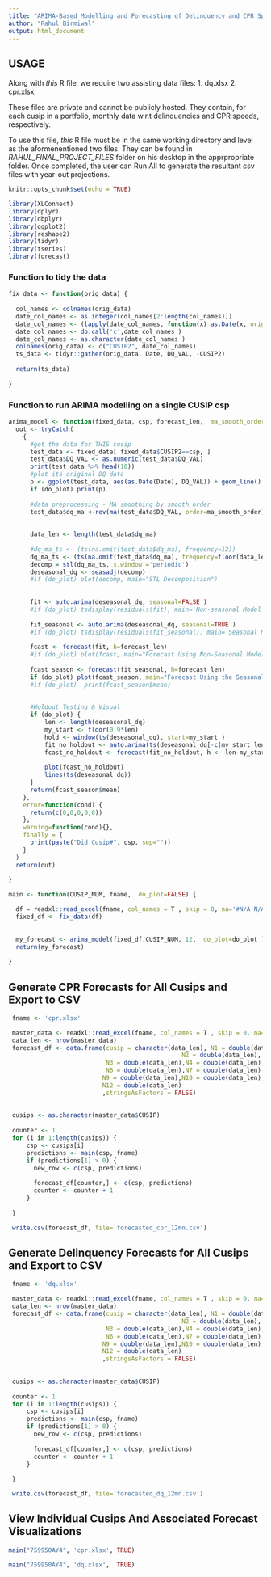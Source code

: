 ---
title: "ARIMA-Based Modelling and Forecasting of Delinquency and CPR Speeds"
author: "Rahul Birmiwal"
output: html_document
---


## USAGE 

Along with *this* R file, we require two assisting data files: 
  1. dq.xlsx
  2. cpr.xlsx 

These files are private and cannot be publicly hosted. They contain, for each cusip in a portfolio, monthly data w.r.t delinquencies and CPR speeds, respectively. 

To use this file, *this* R file must be in the same working directory and level as the aformenentioned two files. They can be found in *RAHUL_FINAL_PROJECT_FILES* folder on his desktop in the apprpropriate folder. Once completed, the user can Run All to generate the resultant csv files with year-out projections. 

```{r setup, include=FALSE}
knitr::opts_chunk$set(echo = TRUE)
```

```{r}
library(XLConnect)
library(dplyr)
library(dbplyr)
library(ggplot2)
library(reshape2)
library(tidyr)
library(tseries)
library(forecast)
```








### Function to tidy the data
```{r, include=FALSE}
fix_data <- function(orig_data) { 
  
  col_names <- colnames(orig_data)
  date_col_names <- as.integer(col_names[2:length(col_names)])
  date_col_names <- (lapply(date_col_names, function(x) as.Date(x, origin='1899-12-30')))
  date_col_names <- do.call('c',date_col_names )
  date_col_names <- as.character(date_col_names )
  colnames(orig_data) <- c("CUSIP2", date_col_names)
  ts_data <- tidyr::gather(orig_data, Date, DQ_VAL, -CUSIP2)
 
  return(ts_data)
  
}

```

### Function to run ARIMA modelling on a single CUSIP csp

```{r, include=FALSE}
arima_model <- function(fixed_data, csp, forecast_len,  ma_smooth_order=3, do_plot=TRUE) { 
  out <- tryCatch(
    { 
      #get the data for THIS cusip 
      test_data <- fixed_data[ fixed_data$CUSIP2==csp, ]
      test_data$DQ_VAL <- as.numeric(test_data$DQ_VAL)
      print(test_data %>% head(10))
      #plot its original DQ data 
      p <- ggplot(test_data, aes(as.Date(Date), DQ_VAL)) + geom_line() + scale_x_date('month') + ylab('Speeds By Month Uncleaned') + ggtitle(paste("CUSIP:", csp, sep=""))
      if (do_plot) print(p)
      
      #data preprocessing - MA smoothing by smooth_order
      test_data$dq_ma <-rev(ma(test_data$DQ_VAL, order=ma_smooth_order)) #reverse
      
      
      data_len <- length(test_data$dq_ma)
      
      #dq_ma_ts <- (ts(na.omit(test_data$dq_ma), frequency=12))
      dq_ma_ts <- (ts(na.omit(test_data$dq_ma), frequency=floor(data_len/3)))
      decomp = stl(dq_ma_ts, s.window ='periodic')
      deseasonal_dq <- seasadj(decomp)
      #if (do_plot) plot(decomp, main="STL Decomposition")
      
      
      fit <- auto.arima(deseasonal_dq, seasonal=FALSE )
      #if (do_plot) tsdisplay(residuals(fit), main='Non-seasonal Model Residuals')
      
      fit_seasonal <- auto.arima(deseasonal_dq, seasonal=TRUE )
      #if (do_plot) tsdisplay(residuals(fit_seasonal), main='Seasonal Model Residuals')
      
      fcast <- forecast(fit, h=forecast_len) 
      #if (do_plot) plot(fcast, main="Forecast Using Non-Seasonal Model")
      
      fcast_season <- forecast(fit_seasonal, h=forecast_len) 
      if (do_plot) plot(fcast_season, main="Forecast Using the Seasonal Model")
      #if (do_plot)  print(fcast_season$mean)
      
      
      #Holdout Testing & Visual
      if (do_plot) { 
          len <- length(deseasonal_dq)
          my_start <- floor(0.9*len)
          hold <- window(ts(deseasonal_dq), start=my_start )
          fit_no_holdout <- auto.arima(ts(deseasonal_dq[-c(my_start:len)]))
          fcast_no_holdout <- forecast(fit_no_holdout, h <- len-my_start)
          
          plot(fcast_no_holdout)
          lines(ts(deseasonal_dq))
      }
      return(fcast_season$mean)
    }, 
    error=function(cond) { 
      return(c(0,0,0,0,0))  
    }, 
    warning=function(cond){},
    finally = {
      print(paste("Did Cusip#", csp, sep=""))
    }
  ) 
  return(out)
      
}
```


```{r, include=FALSE}
main <- function(CUSIP_NUM, fname,  do_plot=FALSE) { 

  df = readxl::read_excel(fname, col_names = T , skip = 0, na='#N/A N/A') #starting row at row 9 
  fixed_df <- fix_data(df)
  
  
  my_forecast <- arima_model(fixed_df,CUSIP_NUM, 12,  do_plot=do_plot )
  return(my_forecast)
  
}

```




## Generate CPR Forecasts for All Cusips and Export to CSV
```{r eval=FALSE, include=FALSE}

 fname <- 'cpr.xlsx'

 master_data <- readxl::read_excel(fname, col_names = T , skip = 0, na='#N/A N/A') #starting row at row
 data_len <- nrow(master_data)
 forecast_df <- data.frame(cusip = character(data_len), N1 = double(data_len),
                                                N2 = double(data_len),
                           N3 = double(data_len),N4 = double(data_len), N5 = double(data_len), 
                           N6 = double(data_len),N7 = double(data_len), N8 = double(data_len), 
                          N9 = double(data_len),N10 = double(data_len), N11 = double(data_len), 
                          N12 = double(data_len) 
                          ,stringsAsFactors = FALSE)
 
 
 cusips <- as.character(master_data$CUSIP)
   
 counter <- 1
 for (i in 1:length(cusips)) { 
     csp <- cusips[i]
     predictions <- main(csp, fname)
     if (predictions[1] > 0) { 
       new_row <- c(csp, predictions)
      
       forecast_df[counter,] <- c(csp, predictions)
       counter <- counter + 1 
     }
   
 }
```
 
```{r, eval=FALSE,include=FALSE}
 write.csv(forecast_df, file='forecasted_cpr_12mn.csv')
```

## Generate Delinquency Forecasts for All Cusips and Export to CSV

```{r eval=FALSE, include=FALSE}

 fname <- 'dq.xlsx'

 master_data <- readxl::read_excel(fname, col_names = T , skip = 0, na='#N/A N/A') #starting row at row
 data_len <- nrow(master_data)
 forecast_df <- data.frame(cusip = character(data_len), N1 = double(data_len),
                                                N2 = double(data_len),
                           N3 = double(data_len),N4 = double(data_len), N5 = double(data_len), 
                           N6 = double(data_len),N7 = double(data_len), N8 = double(data_len), 
                          N9 = double(data_len),N10 = double(data_len), N11 = double(data_len), 
                          N12 = double(data_len) 
                          ,stringsAsFactors = FALSE)
 
 
 cusips <- as.character(master_data$CUSIP)
   
 counter <- 1
 for (i in 1:length(cusips)) { 
     csp <- cusips[i]
     predictions <- main(csp, fname)
     if (predictions[1] > 0) { 
       new_row <- c(csp, predictions)
      
       forecast_df[counter,] <- c(csp, predictions)
       counter <- counter + 1 
     }
   
 }
```
 
```{r, eval=FALSE,include=FALSE}
 write.csv(forecast_df, file='forecasted_dq_12mn.csv')
```


## View Individual Cusips And Associated Forecast Visualizations 

```{r}
main("759950AY4", 'cpr.xlsx', TRUE)
```

```{r}
main("759950AY4", 'dq.xlsx',  TRUE)
```
